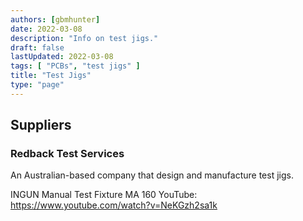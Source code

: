 ```yaml
---
authors: [gbmhunter]
date: 2022-03-08
description: "Info on test jigs."
draft: false
lastUpdated: 2022-03-08
tags: [ "PCBs", "test jigs" ]
title: "Test Jigs"
type: "page"
---
```



<WarningIsNotes />

## Suppliers

### Redback Test Services

An Australian-based company that design and manufacture test jigs.

INGUN Manual Test Fixture MA 160
YouTube: https://www.youtube.com/watch?v=NeKGzh2sa1k
